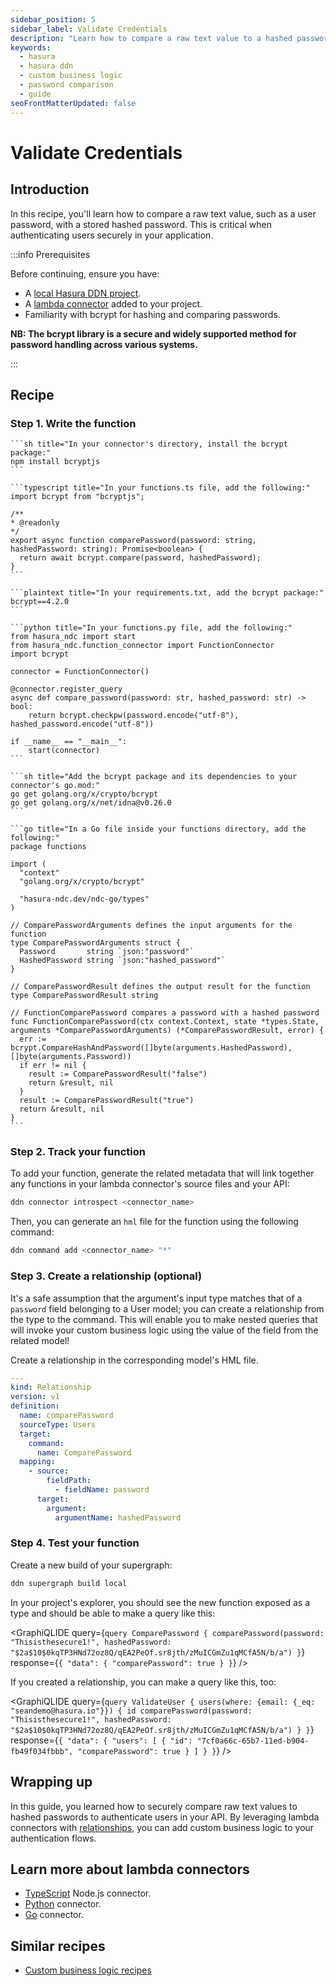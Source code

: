```yaml
---
sidebar_position: 5
sidebar_label: Validate Credentials
description: "Learn how to compare a raw text value to a hashed password as an input to a function."
keywords:
  - hasura
  - hasura ddn
  - custom business logic
  - password comparison
  - guide
seoFrontMatterUpdated: false
---
```



# Validate Credentials

## Introduction

In this recipe, you'll learn how to compare a raw text value, such as a user password, with a stored hashed password.
This is critical when authenticating users securely in your application.

:::info Prerequisites

Before continuing, ensure you have:

- A [local Hasura DDN project](/getting-started/quickstart.mdx).
- A [lambda connector](/business-logic/overview.mdx) added to your project.
- Familiarity with bcrypt for hashing and comparing passwords.

**NB: The bcrypt library is a secure and widely supported method for password handling across various systems.**

:::

## Recipe

### Step 1. Write the function

<Tabs className="language-tabs">
  <TabItem value="ts" label="TypeScript">

    ```sh title="In your connector's directory, install the bcrypt package:"
    npm install bcryptjs
    ```

    ```typescript title="In your functions.ts file, add the following:"
    import bcrypt from "bcryptjs";

    /**
    * @readonly
    */
    export async function comparePassword(password: string, hashedPassword: string): Promise<boolean> {
      return await bcrypt.compare(password, hashedPassword);
    }
    ```

  </TabItem>
  <TabItem value="python" label="Python">

    ```plaintext title="In your requirements.txt, add the bcrypt package:"
    bcrypt==4.2.0
    ```

    ```python title="In your functions.py file, add the following:"
    from hasura_ndc import start
    from hasura_ndc.function_connector import FunctionConnector
    import bcrypt

    connector = FunctionConnector()

    @connector.register_query
    async def compare_password(password: str, hashed_password: str) -> bool:
        return bcrypt.checkpw(password.encode("utf-8"), hashed_password.encode("utf-8"))

    if __name__ == "__main__":
        start(connector)
    ```

  </TabItem>
  <TabItem value="go" label="Go">

    ```sh title="Add the bcrypt package and its dependencies to your connector's go.mod:"
    go get golang.org/x/crypto/bcrypt
    go get golang.org/x/net/idna@v0.26.0
    ```

    ```go title="In a Go file inside your functions directory, add the following:"
    package functions

    import (
      "context"
      "golang.org/x/crypto/bcrypt"

      "hasura-ndc.dev/ndc-go/types"
    )

    // ComparePasswordArguments defines the input arguments for the function
    type ComparePasswordArguments struct {
      Password       string `json:"password"`
      HashedPassword string `json:"hashed_password"`
    }

    // ComparePasswordResult defines the output result for the function
    type ComparePasswordResult string

    // FunctionComparePassword compares a password with a hashed password
    func FunctionComparePassword(ctx context.Context, state *types.State, arguments *ComparePasswordArguments) (*ComparePasswordResult, error) {
      err := bcrypt.CompareHashAndPassword([]byte(arguments.HashedPassword), []byte(arguments.Password))
      if err != nil {
        result := ComparePasswordResult("false")
        return &result, nil
      }
      result := ComparePasswordResult("true")
      return &result, nil
    }
    ```

</TabItem>
</Tabs>

### Step 2. Track your function

To add your function, generate the related metadata that will link together any functions in your lambda connector's
source files and your API:

```bash
ddn connector introspect <connector_name>
```

Then, you can generate an `hml` file for the function using the following command:

```bash
ddn command add <connector_name> "*"
```

### Step 3. Create a relationship (optional)

It's a safe assumption that the argument's input type matches that of a `password` field belonging to a User model; you
can create a relationship from the type to the command. This will enable you to make nested queries that will invoke
your custom business logic using the value of the field from the related model!

Create a relationship in the corresponding model's HML file.

```yaml title="For example, if we have a Users model:"
---
kind: Relationship
version: v1
definition:
  name: comparePassword
  sourceType: Users
  target:
    command:
      name: ComparePassword
  mapping:
    - source:
        fieldPath:
          - fieldName: password
      target:
        argument:
          argumentName: hashedPassword
```

### Step 4. Test your function

Create a new build of your supergraph:

```sh
ddn supergraph build local
```

In your project's explorer, you should see the new function exposed as a type and should be able to make a query like
this:

<GraphiQLIDE
  query={`query ComparePassword {
  comparePassword(password: "Thisisthesecure1!", hashedPassword: "$2a$10$0kqTP3HNd72oz8Q/qEA2PeOf.sr8jth/zMuICGmZu1qMCfA5N/b/a")
}`}
  response={`{
  "data": {
    "comparePassword": true
  }
}`}
/>

If you created a relationship, you can make a query like this, too:

<GraphiQLIDE
  query={`query ValidateUser {
  users(where: {email: {_eq: "seandemo@hasura.io"}}) {
    id
    comparePassword(password: "Thisisthesecure1!", hashedPassword: "$2a$10$0kqTP3HNd72oz8Q/qEA2PeOf.sr8jth/zMuICGmZu1qMCfA5N/b/a")
  }
}`}
  response={`{
  "data": {
    "users": [
      {
        "id": "7cf0a66c-65b7-11ed-b904-fb49f034fbbb",
        "comparePassword": true
      }
    ]
  }
}`}
/>

## Wrapping up

In this guide, you learned how to securely compare raw text values to hashed passwords to authenticate users in your
API. By leveraging lambda connectors with [relationships](/supergraph-modeling/relationships.mdx), you can add custom
business logic to your authentication flows.

## Learn more about lambda connectors

- [TypeScript](/business-logic/typescript.mdx) Node.js connector.
- [Python](/business-logic/python.mdx) connector.
- [Go](/business-logic/go.mdx) connector.

## Similar recipes

- [Custom business logic recipes](/recipes/business-logic/index.mdx)
